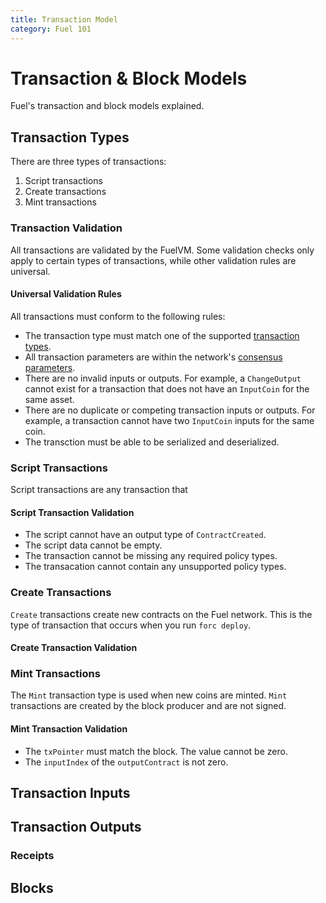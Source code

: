 ```yaml
---
title: Transaction Model
category: Fuel 101
---
```


# Transaction & Block Models

Fuel's transaction and block models explained.

## Transaction Types

<CodeImport
  file="../fuel-specs/src/tx-format/transaction.md"
  lang="rust"
  lineStart="4"
  lineEnd="8"
/>

There are three types of transactions:

1. Script transactions
2. Create transactions
3. Mint transactions

### Transaction Validation

All transactions are validated by the FuelVM. Some validation checks only apply to certain types of transactions, while other validation rules are universal.

#### Universal Validation Rules

All transactions must conform to the following rules:

- The transaction type must match one of the supported [transaction types](/docs/fuel-101/transaction-model#transaction-types). 
- All transaction parameters are within the network's [consensus parameters](/docs/specs/tx-format/consensus_parameters).
- There are no invalid inputs or outputs. For example, a  `ChangeOutput` cannot exist for a transaction that does not have an `InputCoin` for the same asset.
- There are no duplicate or competing transaction inputs or outputs. For example, a transaction cannot have two `InputCoin` inputs for the same coin.
- The transction must be able to be serialized and deserialized. 

### Script Transactions

Script transactions are any transaction that 

#### Script Transaction Validation

- The script cannot have an output type of `ContractCreated`.
- The script data cannot be empty.
- The transaction cannot be missing any required policy types.
- The transacation cannot contain any unsupported policy types.

### Create Transactions

`Create` transactions create new contracts on the Fuel network. This is the type of transaction that occurs when you run `forc deploy`.

#### Create Transaction Validation


### Mint Transactions

The `Mint` transaction type is used when new coins are minted.
`Mint` transactions are created by the block producer and are not signed.

#### Mint Transaction Validation

- The `txPointer` must match the block. The value cannot be zero.
- The `inputIndex` of the `outputContract` is not zero.

## Transaction Inputs

## Transaction Outputs

### Receipts

## Blocks
